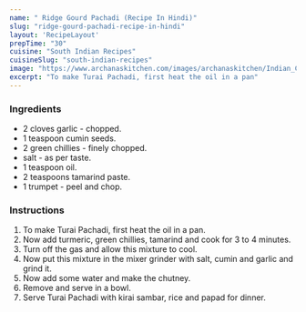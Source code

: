 ---
name: " Ridge Gourd Pachadi (Recipe In Hindi)"
slug: "ridge-gourd-pachadi-recipe-in-hindi"
layout: 'RecipeLayout'
prepTime: "30"
cuisine: "South Indian Recipes"
cuisineSlug: "south-indian-recipes"
image: "https://www.archanaskitchen.com/images/archanaskitchen/Indian_Chutneys/Ridge_Gourd_Pachadi_Recipe-1.jpg"
excerpt: "To make Turai Pachadi, first heat the oil in a pan"
---

### Ingredients

-  2 cloves garlic - chopped.
-  1 teaspoon cumin seeds.
-  2 green chillies - finely chopped.
-  salt - as per taste.
-  1 teaspoon oil.
-  2 teaspoons tamarind paste.
- 1 trumpet - peel and chop.

### Instructions

1. To make Turai Pachadi, first heat the oil in a pan.
1. Now add turmeric, green chillies, tamarind and cook for 3 to 4 minutes.
1. Turn off the gas and allow this mixture to cool.
1. Now put this mixture in the mixer grinder with salt, cumin and garlic and grind it.
1. Now add some water and make the chutney.
1. Remove and serve in a bowl.
1. Serve Turai Pachadi with kirai sambar, rice and papad for dinner.
